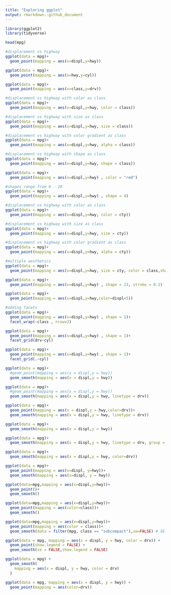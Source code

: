 ```yaml
---
title: "Exploring ggplot"
output: rmarkdown::github_document
---
```


```r
library(ggplot2)
library(tidyverse)
```

```r
head(mpg)
```

```r
#displacement vs highway
ggplot(data = mpg)+
  geom_point(mapping = aes(x=displ,y=hwy))

ggplot(data = mpg)+
  geom_point(mapping = aes(x=hwy,y=cyl))

ggplot(data = mpg)+
  geom_point(mapping = aes(x=class,y=drv))

#displacement vs highway with color as class
ggplot(data = mpg)+
  geom_point(mapping = aes(x=displ,y=hwy, color = class))

#displacement vs highway with size as class
ggplot(data = mpg)+
  geom_point(mapping = aes(x=displ,y=hwy, size = class))

#displacement vs highway with color gradient as class
ggplot(data = mpg)+
  geom_point(mapping = aes(x=displ,y=hwy, alpha = class))

#displacement vs highway with shape as class
ggplot(data = mpg)+
  geom_point(mapping = aes(x=displ,y=hwy, shape = class))

ggplot(data = mpg)+
  geom_point(mapping = aes(x=displ,y=hwy) , color = "red")

#shapes range from 0 - 20
ggplot(data = mpg)+
  geom_point(mapping = aes(x=displ,y=hwy) , shape = 4)
```
```r
#displacement vs highway with color as class
ggplot(data = mpg)+
  geom_point(mapping = aes(x=displ,y=hwy, color = cty))

#displacement vs highway with size as class
ggplot(data = mpg)+
  geom_point(mapping = aes(x=displ,y=hwy, size = cty))

#displacement vs highway with color gradient as class
ggplot(data = mpg)+
  geom_point(mapping = aes(x=displ,y=hwy, alpha = cty))

```
```r
#multiple aesthetics
ggplot(data = mpg)+
  geom_point(mapping = aes(x=displ,y=hwy, size = cty, color = class,shape=drv))

```

```r
ggplot(data = mpg)+
  geom_point(mapping = aes(x=displ,y=hwy) , shape = 13, stroke = 0.1)
```

```r
ggplot(data = mpg)+
  geom_point(mapping = aes(x=displ,y=hwy,color=displ<5))
```

```r
#adding facets
ggplot(data = mpg)+
  geom_point(mapping = aes(x=displ,y=hwy) , shape = 1)+
  facet_wrap(~class , nrow=2)
```

```r
ggplot(data = mpg)+
  geom_point(mapping = aes(x=displ,y=hwy) , shape = 1)+
  facet_grid(drv~cyl)
```
```r
ggplot(data = mpg)+
  geom_point(mapping = aes(x=displ,y=hwy) , shape = 1)+
  facet_grid(.~cyl)
```
```r
ggplot(data = mpg)+
  #geom_point(mapping = aes(x = displ,y = hwy))
  geom_smooth(mapping = aes(x = displ,y = hwy))
```

```r
ggplot(data = mpg)+
  #geom_point(mapping = aes(x = displ,y = hwy))
  geom_smooth(mapping = aes(x = displ,y = hwy, linetype = drv))
```
```r
ggplot(data = mpg)+
  geom_point(mapping = aes(x = displ,y = hwy,color=drv))+
  geom_smooth(mapping = aes(x = displ,y = hwy, linetype = drv))
```
```r
ggplot(data = mpg)+
  geom_smooth(mapping = aes(x = displ,y = hwy))

ggplot(data = mpg)+
  geom_smooth(mapping = aes(x = displ,y = hwy, linetype = drv, group = drv))

ggplot(data = mpg)+
  geom_smooth(mapping = aes(x = displ,y = hwy, color=drv))
```
```r
ggplot(data = mpg)+
  geom_point(mapping = aes(x=displ, y=hwy))+
  geom_smooth(mapping = aes(x=displ, y = hwy))
```
```r
ggplot(data=mpg,mapping = aes(x=displ,y=hwy))+
  geom_point()+
  geom_smooth()
```
```r
ggplot(data=mpg,mapping = aes(x=displ,y=hwy))+
  geom_point(mapping = aes(color=class))+
  geom_smooth()
```
```r
ggplot(data=mpg,mapping = aes(x=displ,y=hwy))+
  geom_point(mapping = aes(color = class))+
  geom_smooth(data = filter(mpg, class == "subcompact"),se=FALSE) # SE - standard error
```
```r
ggplot(data = mpg, mapping = aes(x = displ, y = hwy, color = drv)) + 
  geom_point(show.legend = FALSE) + 
  geom_smooth(se = FALSE,show.legend = FALSE)
```

```r
ggplot(data = mpg) +
  geom_smooth(
    mapping = aes(x = displ, y = hwy, color = drv)
  )
```

```r
ggplot(data = mpg, mapping = aes(x = displ, y = hwy)) + 
  geom_point(mapping = aes(color=drv))
```

